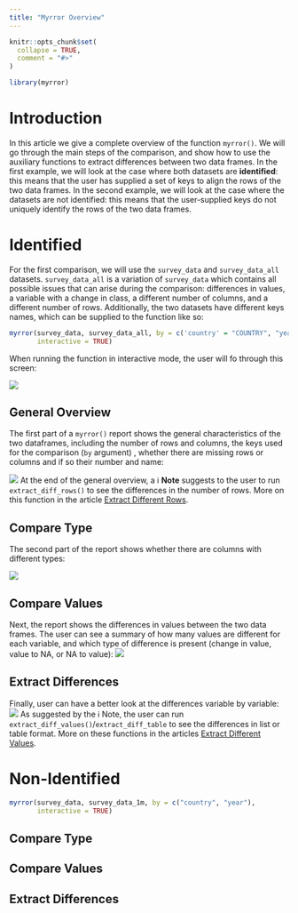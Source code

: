 ```yaml
---
title: "Myrror Overview"
---
```


```r
knitr::opts_chunk$set(
  collapse = TRUE,
  comment = "#>"
)
```

```r
library(myrror)
```

# Introduction

In this article we give a complete overview of the function `myrror()`. We will go through the main steps of the comparison, and show how to use the auxiliary functions to extract differences between two data frames. In the first example, we will look at the case where both datasets are **identified**: this means that the user has supplied a set of keys to align the rows of the two data frames. In the second example, we will look at the case where the datasets are not identified: this means that the user-supplied keys do not uniquely identify the rows of the two data frames.

# Identified

For the first comparison, we will use the `survey_data` and `survey_data_all` datasets. `survey_data_all` is a variation of `survey_data` which contains all possible issues that can arise during the comparison: differences in values, a variable with a change in class, a different number of columns, and a different number of rows. Additionally, the two datasets have different keys names, which can be supplied to the function like so:

```r
myrror(survey_data, survey_data_all, by = c('country' = "COUNTRY", "year" = "YEAR"),
       interactive = TRUE)

```

When running the function in interactive mode, the user will fo through this screen:

![](images/myrror-survey_all.gif)

## General Overview

The first part of a `myrror()` report shows the general characteristics of the two dataframes, including the number of rows and columns, the keys used for the comparison (`by` argument) , whether there are missing rows or columns and if so their number and name:

![](images/myrror-survey_all-general.png)
At the end of the general overview, a ℹ️ **Note** suggests to the user to run `extract_diff_rows()` to see the differences in the number of rows. More on this function in the article [Extract Different Rows](articles/extract-diff-rows.html).

## Compare Type

The second part of the report shows whether there are columns with different types:

![](images/myrror-survey_all-compare_type.png)

## Compare Values

Next, the report shows the differences in values between the two data frames. The user can see a summary of how many values are different for each variable, and which type of difference is present (change in value, value to NA, or NA to value):
![](images/myrror-survey_all-compare_values.png)

## Extract Differences

Finally, user can have a better look at the differences variable by variable:
![](images/myrror-survey_all-extract.png)
As suggested by the ℹ️ Note, the user can run `extract_diff_values()`/`extract_diff_table` to see the differences in list or table format. More on these functions in the articles [Extract Different Values](./extract-diff-values.html).

# Non-Identified

```r
myrror(survey_data, survey_data_1m, by = c("country", "year"),
       interactive = TRUE)

```

## Compare Type

## Compare Values

## Extract Differences
